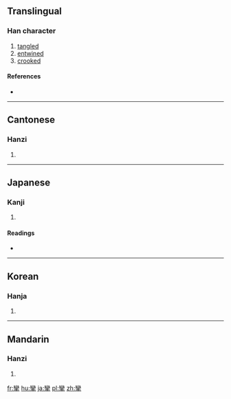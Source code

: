 {{also|挛}}
==Translingual==

===Han character===
{{Han char|rn=64|rad=手|as=19|sn=22|four=2250<sub>2</sub>|canj=女火手 (VFQ)|ids=⿱[[䜌]][[手]]}}

# [[tangled]]
# [[entwined]]
# [[crooked]]

====References====
* {{Han ref|kx=0464.180|dkj=13032|dj=0813.160|hdz=31989.030|uh=6523|ud=25891|bh=C5CB|bd=50635}}

----

==Cantonese==

===Hanzi===
{{yue-hanzi|jyut=|y=lyun4|sim=挛}}

# {{defn|lang=yue|sort=手19}}

----

==Japanese==

===Kanji===
{{ja-kanji|grade=|rs=手19}}

# {{defn|lang=ja|sort=手19}}

====Readings====
* {{ja-readings|on=[[れん]] (ren)|kun=[[ひく]] (hiku)}}

----

==Korean==

===Hanja===
{{ko-hanja|hangeul=[[련]], [[연]]|eumhun=|rv=ryeon, yeon|mr=ryŏn, yŏn|y=lyen, yen}}

# {{defn|lang=ko|sort=手19}}

----

==Mandarin==

===Hanzi===
{{cmn-hanzi|sim=挛|pin=[[luán]] ([[luan2]])|wg=luan<sup>2</sup>}}

# {{defn|lang=cmn|sort=手19}}

[[fr:攣]]
[[hu:攣]]
[[ja:攣]]
[[pl:攣]]
[[zh:攣]]